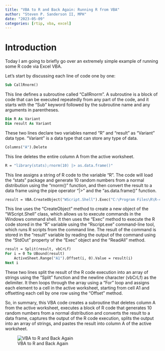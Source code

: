 ```yaml
---
title: "VBA to R and Back Again: Running R from VBA"
author: "Steven P. Sanderson II, MPH"
date: "2023-05-09"
categories: [rtip, vba, excel]
---
```


# Introduction

Today I am going to briefly go over an extremely simple example of running some R code via Excel VBA.

Let's start by discussing each line of code one by one:

```vb
Sub CallRnorm()
```
This line defines a subroutine called "CallRnorm". A subroutine is a block of code that can be executed repeatedly from any part of the code, and it starts with the "Sub" keyword followed by the subroutine name and any arguments in parentheses.

```vb
Dim R As Variant
Dim result As Variant
```

These two lines declare two variables named "R" and "result" as "Variant" data type. "Variant" is a data type that can store any type of data.

```vb
Columns("A").Delete
```

This line deletes the entire column A from the active worksheet.

```vb
R = "library(stats);rnorm(10) |> as.data.frame()"
```

This line assigns a string of R code to the variable "R". The code will load the "stats" package and generate 10 random numbers from a normal distribution using the "rnorm()" function, and then convert the result to a data frame using the pipe operator "|>" and the "as.data.frame()" function.

```vb
result = VBA.CreateObject("WScript.Shell").Exec("C:\Program Files\R\R-4.1.2\bin\x64\Rscript.exe -e """ & R & """").StdOut.ReadAll
```

This line uses the "CreateObject" method to create a new object of the "WScript.Shell" class, which allows us to execute commands in the Windows command shell. It then uses the "Exec" method to execute the R code stored in the "R" variable using the "Rscript.exe" command-line tool, which runs R scripts from the command line. The result of the command is stored in the "result" variable by reading the output of the command using the "StdOut" property of the "Exec" object and the "ReadAll" method.

```vb
result = Split(result, vbCrLf)
For i = 0 To UBound(result)
    ActiveSheet.Range("A1").Offset(i, 0).Value = result(i)
Next i
```

These two lines split the result of the R code execution into an array of strings using the "Split" function and the newline character (vbCrLf) as the delimiter. It then loops through the array using a "For" loop and assigns each element to a cell in the active worksheet, starting from cell A1 and offsetting each cell by one row using the "Offset" method.

So, in summary, this VBA code creates a subroutine that deletes column A from the active worksheet, executes a block of R code that generates 10 random numbers from a normal distribution and converts the result to a data frame, captures the output of the R code execution, splits the output into an array of strings, and pastes the result into column A of the active worksheet.

![VBA to R and Back Again](Capture.PNG)

